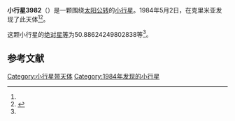 {{Infobox planet
| bgcolour = #FFFFC0
| name = 3982 Kastel
| symbol = 
| image = 
| caption = 
| discovery = yes
| discovery_ref = 
| discoverer = {{link-en|柳德米拉·卡拉季奇|Lyudmila Karachkina}}
| discovery_site = [[克里米亚|克里米亚]] 
| discovered = 1984年5月2日
| designations = yes
| mp_name = 
| named_after = 
| alt_names = 1984 JP1/ 1930 MF / 1947 NE / 1954 RC / 1978 TT5
| mp_category = [[主带小行星|主带小行星]]
| orbit_ref = <ref name="a">[http://ssd.jpl.nasa.gov/sbdb.cgi?sstr=3982 3982 Kastel] {{Wayback|url=http://ssd.jpl.nasa.gov/sbdb.cgi?sstr=3982 |date=20201028042803 }}，小行星數據庫瀏覽器（JPL Small-Body Database Browser）－[[美国国家航空航天局|美国国家航空航天局]]喷气推进实验室</ref>
| epoch = 2456400.5 (2013年4月18日更新)
| aphelion = {{convert|2.753953837576417|AU|km|3|abbr=on|lk=out}}
| perihelion = {{convert|1.767270008493207|AU|km|3|abbr=on}}
| semimajor = {{convert|2.260611923034812|AU|km|3|abbr=on}}
| eccentricity = 0.218233793
| period = 1241.473483 [[日|日]]<br />3.4[[儒略年|儒略年]]
| avg_speed = 
| inclination = 5.298752543849258
| asc_node = 251.9604234972614
| mean_anomaly = 
| arg_peri = 50.88624249802838
| satellites = 
| physical_characteristics = yes
| dimensions = 
| mass = 
| density = 
| surface_grav = 
| escape_velocity = 
| sidereal_day = 
| axial_tilt = 
| pole_ecliptic_lat = 
| pole_ecliptic_lon = 
| albedo = 
| temperatures= 
| temp_name1 = 
| mean_temp_1 = 
| max_temp_1 = 
| temp_name2 = 
| max_temp_2 = 
| spectral_type = 
| abs_magnitude = 50.88624249802838
}}

'''小行星3982'''（{{lang-en|3982 Kastel}}）是一颗围绕[[太阳|太阳]][[公转|公转]]的[[小行星|小行星]]。1984年5月2日，{{link-en|柳德米拉·卡拉季奇|Lyudmila Karachkina}}在克里米亚发现了此天体<ref name="a" /><ref>{{cite news|title=小行星列表|url=http://cfa-www.harvard.edu/iau/lists/NumberedMPs.txt|accessdate=2013-07-08|newspaper=哈佛大学|archive-date=2008-05-17|archive-url=https://web.archive.org/web/20080517010638/http://cfa-www.harvard.edu/iau/lists/NumberedMPs.txt|dead-url=no}}</ref>。

这颗小行星的[[绝对星等|绝对星等]]为50.88624249802838等<ref name="a" />。

==参考文献==
{{reflist}}
{{Minor Planet Number|[[小行星3981|小行星3981]]|[[小行星3983|小行星3983]]}}

{{小天体}}

[[Category:小行星带天体|Category:小行星带天体]]
[[Category:1984年发现的小行星|Category:1984年发现的小行星]]

{{asteroid-stub}}